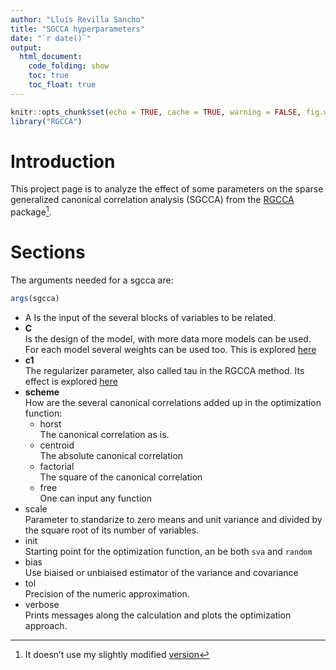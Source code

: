 ```yaml
---
author: "Lluís Revilla Sancho"
title: "SGCCA hyperparameters"
date: "`r date()`"
output:
  html_document:
    code_folding: show
    toc: true
    toc_float: true
---
```


```r
knitr::opts_chunk$set(echo = TRUE, cache = TRUE, warning = FALSE, fig.width = 120, fig.height = 50, collapse = TRUE)
library("RGCCA")
```

# Introduction

This project page is to analyze the effect of some parameters on the sparse
generalized canonical correlation analysis (SGCCA) from the [RGCCA](https://cran.r-project.org/package=RGCCA) package^[It doesn't use my slightly modified [version](https://github.com/llrs/RGCCA)].


# Sections

The arguments needed for a sgcca are:
```r
args(sgcca)
```

 - A
 Is the input of the several blocks of variables to be related.
 - **C**  
 Is the design of the model, with more data more models can be used. For each model several weights can be used too. This is explored [here](weight.html)
 - **c1**  
 The regularizer parameter, also called tau in the RGCCA method. Its effect is explored [here](tau.html)
 - **scheme**  
 How are the several canonical correlations added up in the optimization function:
    + horst  
    The canonical correlation as is.
    + centroid  
    The absolute canonical correlation
    + factorial  
    The square of the canonical correlation
    + free  
    One can input any function
 - scale  
 Parameter to standarize to zero means and unit variance and divided by the square root of its number of variables.
 - init  
 Starting point for the optimization function, an be both `sva` and `random`
 - bias  
 Use biaised or unbiaised estimator of the variance and covariance
 - tol  
 Precision of the numeric approximation.
 - verbose  
 Prints messages along the calculation and plots the optimization approach.
 
